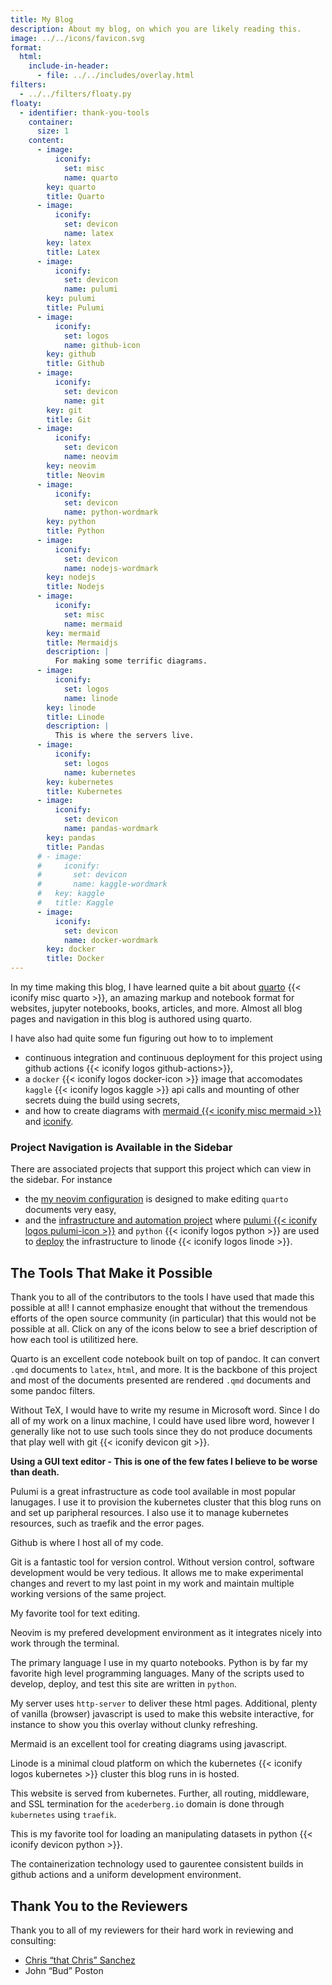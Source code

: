 ```yaml
---
title: My Blog
description: About my blog, on which you are likely reading this.
image: ../../icons/favicon.svg
format:
  html:
    include-in-header:
      - file: ../../includes/overlay.html
filters:
  - ../../filters/floaty.py
floaty:
  - identifier: thank-you-tools
    container:
      size: 1
    content:
      - image:
          iconify:
            set: misc
            name: quarto
        key: quarto
        title: Quarto
      - image:
          iconify:
            set: devicon
            name: latex
        key: latex
        title: Latex
      - image:
          iconify:
            set: devicon
            name: pulumi
        key: pulumi
        title: Pulumi
      - image:
          iconify:
            set: logos
            name: github-icon
        key: github
        title: Github
      - image:
          iconify:
            set: devicon
            name: git
        key: git
        title: Git
      - image:
          iconify:
            set: devicon
            name: neovim
        key: neovim
        title: Neovim
      - image:
          iconify:
            set: devicon
            name: python-wordmark
        key: python
        title: Python
      - image:
          iconify:
            set: devicon
            name: nodejs-wordmark
        key: nodejs
        title: Nodejs
      - image:
          iconify:
            set: misc
            name: mermaid
        key: mermaid
        title: Mermaidjs
        description: |
          For making some terrific diagrams.
      - image:
          iconify:
            set: logos
            name: linode
        key: linode
        title: Linode
        description: |
          This is where the servers live.
      - image:
          iconify:
            set: logos
            name: kubernetes
        key: kubernetes
        title: Kubernetes
      - image:
          iconify:
            set: devicon
            name: pandas-wordmark
        key: pandas
        title: Pandas
      # - image:
      #     iconify:
      #       set: devicon
      #       name: kaggle-wordmark
      #   key: kaggle
      #   title: Kaggle
      - image:
          iconify:
            set: devicon
            name: docker-wordmark
        key: docker
        title: Docker
---
```


In my time making this blog, I have learned quite a bit about [quarto](https://quarto.org) {{< iconify misc quarto >}},
an amazing markup and notebook format for websites, jupyter notebooks, books, articles, and more.
Almost all blog pages and navigation in this blog is authored using quarto.

I have also had quite some fun figuring out how to to implement

- continuous integration and continuous deployment for this project using github actions {{< iconify logos github-actions>}},
- a `docker` {{< iconify logos docker-icon >}} image that accomodates `kaggle` {{< iconify logos kaggle >}} api calls and mounting of other secrets duing the build using secrets,
- and how to create diagrams with [mermaid {{< iconify misc mermaid >}}](https://mermaid.js.org) and [iconify](https://iconify.design).

::: { .callout-note }

### Project Navigation is Available in the Sidebar

There are associated projects that support this project which can view in the sidebar.
For instance

- the [my neovim configuration](../nvim-config/index.qmd) is designed to make editing `quarto` documents very easy,
- and the [infrastructure and automation project](../automation) where [pulumi {{< iconify logos pulumi-icon >}}](https://pulumi.com/) and `python` {{< iconify logos python >}} are used to [deploy](./deploy.qmd) the infrastructure to linode {{< iconify logos linode >}}.

:::

## The Tools That Make it Possible

Thank you to all of the contributors to the tools I have used that made this possible at all!
I cannot emphasize enought that without the tremendous efforts of the open source community (in particular) that this would not be possible at all.
Click on any of the icons below to see a brief description of how each tool is utilitized here.

:::::: { #thank-you-tools }

<!-- start overlay --> ::::: { .overlay #thank-you-overlay }
<!-- start overlay-content --> :::: { .overlay-content }

::: { .overlay-content-item data-key="quarto" }

Quarto is an excellent code notebook built on top of pandoc.
It can convert `.qmd` documents to
<iconify-icon icon="devicon:latex"></iconify-icon> `latex`,
<iconify-icon icon="devicon:html5"></iconify-icon> `html`, and more.
It is the backbone of this project and most of the documents
presented are rendered `.qmd` documents and some pandoc filters.

:::

::: { .overlay-content-item data-key="latex" }

Without TeX, I would have to write my resume in Microsoft word.
Since I do all of my work on a linux machine, I could have used libre
word, however I generally like not to use such tools since they do
not produce documents that play well with git
{{< iconify devicon git >}}.

**Using a GUI text editor - This is one of the few fates I believe to
be worse than death.**

:::

::: { .overlay-content-item data-key="pulumi" }

Pulumi is a great infrastructure as code tool available in most
popular lanugages. I use it to provision the kubernetes cluster
that this blog runs on and set up paripheral resources. I also use
it to manage kubernetes resources, such as traefik and the error
pages. <iconify-icon icon="logos:kubernetes"></iconify-icon>

:::

::: { .overlay-content-item data-key="github" }

Github is where I host all of my code.

:::

::: { .overlay-content-item data-key="git" }

Git is a fantastic tool for version control.
Without version control, software development would be very tedious.
It allows me to make experimental changes and revert to my last point
in my work and maintain multiple working versions of the same
project.

:::

::: { .overlay-content-item data-key="neovim" }

My favorite tool for text editing.

Neovim is my prefered development environment as it integrates nicely into work through the terminal.

:::

::: { .overlay-content-item data-key="python" }

The primary language I use in my quarto notebooks.
Python is by far my favorite high level programming languages.
Many of the scripts used to develop, deploy, and test this site are written in `python`.

:::

::: { .overlay-content-item data-key="nodejs" }

My server uses `http-server` to deliver these html pages.
Additional, plenty of vanilla (browser) javascript is used to make this website interactive,
for instance to show you this overlay without clunky refreshing.

:::

::: { .overlay-content-item data-key="mermaid" }

Mermaid is an excellent tool for creating diagrams using javascript.

:::

::: { .overlay-content-item data-key="linode" }

Linode is a minimal cloud platform on which the kubernetes {{< iconify logos kubernetes >}} cluster
this blog runs in is hosted.

:::

::: { .overlay-content-item data-key="kubernetes" }

This website is served from kubernetes. Further, all routing, middleware, and
SSL termination for the `acederberg.io` domain is done through `kubernetes`
using `traefik`.

:::

::: { .overlay-content-item data-key="pandas" }

This is my favorite tool for loading an manipulating datasets in
python {{< iconify devicon python >}}.

:::

<!--
::: { .overlay-content-item data-key="kaggle" }

The data science competition platform.

There is a section of this site dedicated to my kaggle assignments.

:::
-->

::: { .overlay-content-item data-key="docker" }

The containerization technology used to gaurentee consistent builds
in github actions and a uniform development environment.

:::

<!-- stop overlay-content --> ::::
<!-- stop overlay-content-item --> :::::

:::::

## Thank You to the Reviewers

Thank you to all of my reviewers for their hard work in reviewing and consulting:

::: {}

- [Chris "that Chris" Sanchez]()
- John "Bud" Poston

:::
